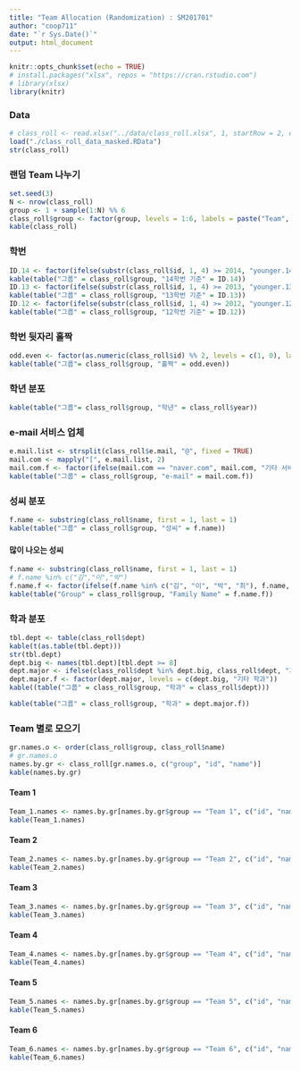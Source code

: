 ```yaml
---
title: "Team Allocation (Randomization) : SM201701"
author: "coop711"
date: "`r Sys.Date()`"
output: html_document
---
```


```r
knitr::opts_chunk$set(echo = TRUE)
# install.packages("xlsx", repos = "https://cran.rstudio.com")
# library(xlsx)
library(knitr)
```

### Data

```r
# class_roll <- read.xlsx("../data/class_roll.xlsx", 1, startRow = 2, endRow = 23, colIndex = c(3:7, 9), colClasses = rep("character", 6), stringsAsFactors = FALSE)
load("./class_roll_data_masked.RData")
str(class_roll)
```

### 랜덤 Team 나누기

```r
set.seed(3)
N <- nrow(class_roll)
group <- 1 + sample(1:N) %% 6
class_roll$group <- factor(group, levels = 1:6, labels = paste("Team", 1:6))
kable(class_roll)
```

### 학번

```r
ID.14 <- factor(ifelse(substr(class_roll$id, 1, 4) >= 2014, "younger.14", "older.14"), levels=c("younger.14", "older.14"), labels = c("14학번 이후", "13학번 이전"))
kable(table("그룹" = class_roll$group, "14학번 기준" = ID.14))
ID.13 <- factor(ifelse(substr(class_roll$id, 1, 4) >= 2013, "younger.13", "older.13"), levels=c("younger.13", "older.13"), labels = c("13학번 이후", "12학번 이전"))
kable(table("그룹" = class_roll$group, "13학번 기준" = ID.13))
ID.12 <- factor(ifelse(substr(class_roll$id, 1, 4) >= 2012, "younger.12", "older.12"), levels=c("younger.12", "older.12"), labels = c("12학번 이후", "11학번 이전"))
kable(table("그룹" = class_roll$group, "12학번 기준" = ID.12))
```

### 학번 뒷자리 홀짝

```r
odd.even <- factor(as.numeric(class_roll$id) %% 2, levels = c(1, 0), labels = c("홀", "짝"))
kable(table("그룹"= class_roll$group, "홀짝" = odd.even))
```

### 학년 분포

```r
kable(table("그룹"= class_roll$group, "학년" = class_roll$year))
```

### e-mail 서비스 업체

```r
e.mail.list <- strsplit(class_roll$e.mail, "@", fixed = TRUE)
mail.com <- mapply("[", e.mail.list, 2)
mail.com.f <- factor(ifelse(mail.com == "naver.com", mail.com, "기타 서비스업체"), levels = c("naver.com", "기타 서비스업체"))
kable(table("그룹" = class_roll$group, "e-mail" = mail.com.f))
```

### 성씨 분포

```r
f.name <- substring(class_roll$name, first = 1, last = 1)
kable(table("그룹" = class_roll$group, "성씨" = f.name))
```

#### 많이 나오는 성씨

```r
f.name <- substring(class_roll$name, first = 1, last = 1)
# f.name %in% c("김","이","박")
f.name.f <- factor(ifelse(f.name %in% c("김", "이", "박", "최"), f.name, "기타"), levels = c("김", "이", "박", "최", "기타"))
kable(table("Group" = class_roll$group, "Family Name" = f.name.f))
```

### 학과 분포

```r
tbl.dept <- table(class_roll$dept)
kable(t(as.table(tbl.dept)))
str(tbl.dept)
dept.big <- names(tbl.dept)[tbl.dept >= 8]
dept.major <- ifelse(class_roll$dept %in% dept.big, class_roll$dept, "기타 학과")
dept.major.f <- factor(dept.major, levels = c(dept.big, "기타 학과"))
kable((table("그룹" = class_roll$group, "학과" = class_roll$dept)))
```

```r
kable(table("그룹" = class_roll$group, "학과" = dept.major.f))
```

### Team 별로 모으기

```r
gr.names.o <- order(class_roll$group, class_roll$name)
# gr.names.o
names.by.gr <- class_roll[gr.names.o, c("group", "id", "name")]
kable(names.by.gr)
```

#### Team 1

```r
Team_1.names <- names.by.gr[names.by.gr$group == "Team 1", c("id", "name")]
kable(Team_1.names)
```

#### Team 2

```r
Team_2.names <- names.by.gr[names.by.gr$group == "Team 2", c("id", "name")]
kable(Team_2.names)
```

#### Team 3

```r
Team_3.names <- names.by.gr[names.by.gr$group == "Team 3", c("id", "name")]
kable(Team_3.names)
```

#### Team 4

```r
Team_4.names <- names.by.gr[names.by.gr$group == "Team 4", c("id", "name")]
kable(Team_4.names)
```

#### Team 5

```r
Team_5.names <- names.by.gr[names.by.gr$group == "Team 5", c("id", "name")]
kable(Team_5.names)
```

#### Team 6

```r
Team_6.names <- names.by.gr[names.by.gr$group == "Team 6", c("id", "name")]
kable(Team_6.names)
```

<!--
```r
save.image("./team_1701_out.RData")
```
-->